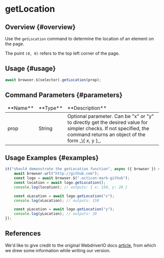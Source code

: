 # getLocation

## Overview {#overview}

Use the `getLocation` command to determine the location of an element on the page.

The point `(0, 0)` refers to the top left corner of the page.

## Usage {#usage}

```javascript
await browser.$(selector).getLocation(prop);
```

## Command Parameters {#parameters}

<table>
<thead>
<tr><td>**Name**</td><td>**Type**</td><td>**Description**</td></tr>
</thead>
<tbody>
<tr><td>prop</td><td>String</td><td>Optional parameter. Can be "x" or "y" to directly get the desired value for simpler checks. If not specified, the command returns an object of the form _\{ x, y }_.</td></tr>

</tbody>
</table>

## Usage Examples {#examples}

```javascript
it("should demonstrate the getLocation function", async ({ browser }) => {
    await browser.url("http://github.com");
    const logo = await browser.$(".octicon-mark-github");
    const location = await logo.getLocation();
    console.log(location); // outputs: { x: 150, y: 20 }

    const xLocation = await logo.getLocation("x");
    console.log(xLocation); // outputs: 150

    const yLocation = await logo.getLocation("y");
    console.log(yLocation); // outputs: 20
});
```

## References

We'd like to give credit to the original WebdriverIO docs [article](https://webdriver.io/docs/api/element/getLocation), from which we drew some information while writing our version.
